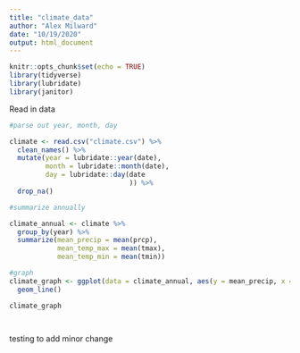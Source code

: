 ---
title: "climate_data"
author: "Alex Milward"
date: "10/19/2020"
output: html_document
---

```{r setup, include=FALSE}
knitr::opts_chunk$set(echo = TRUE)
library(tidyverse)
library(lubridate)
library(janitor)

```

Read in data

```{r}
#parse out year, month, day

climate <- read.csv("climate.csv") %>%
  clean_names() %>% 
  mutate(year = lubridate::year(date),
         month = lubridate::month(date),
         day = lubridate::day(date
                              )) %>% 
  drop_na()

#summarize annually

climate_annual <- climate %>% 
  group_by(year) %>% 
  summarize(mean_precip = mean(prcp),
            mean_temp_max = mean(tmax),
            mean_temp_min = mean(tmin))

#graph
climate_graph <- ggplot(data = climate_annual, aes(y = mean_precip, x = year)) +
  geom_line()

climate_graph




```
testing to add minor change
